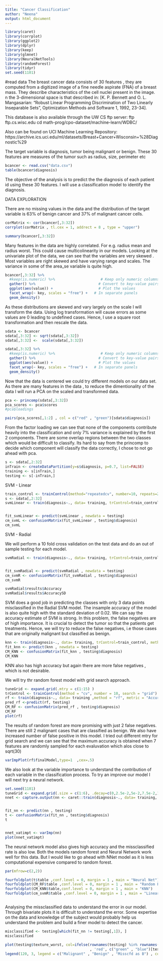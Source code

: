 ```yaml
---
title: "Cancer Classification"
author: "Neena"
output: html_document
---
```


```r
library(caret)
library(corrplot)
library(ggplot2)
library(dplyr)
library(keep)
library(glmnet)
library(NeuralNetTools)
library(randomForest)
library(tidyr)
set.seed(1101)
```

#read data
The breast cancer data consists of 30 features , they are computed from a digitized image of a fine needle aspirate (FNA) of a breast mass. They describe characteristics of the cell nuclei present in the image. n the 3-dimensional space is that described in: [K. P. Bennett and O. L. Mangasarian: "Robust Linear Programming Discrimination of Two Linearly Inseparable Sets", Optimization Methods and Software 1, 1992, 23-34].

This database is also available through the UW CS ftp server: ftp ftp.cs.wisc.edu cd math-prog/cpo-dataset/machine-learn/WDBC/
  
  Also can be found on UCI Machine Learning Repository: https://archive.ics.uci.edu/ml/datasets/Breast+Cancer+Wisconsin+%28Diagnostic%29 

The target  variable is diagnosis, tumor being malignant or benign. These 30 features are measures of the tumor such as radius, size, perimeter etc
```r
bcancer <- read.csv("data.csv")
table(bcancer$diagnosis)
```
The objective of the analysis is to predict the the diagnosis of each patient id using these 30 features. I will use a classification model to identify the diagnosis.


DATA EXPLORATION

There are no missing values in the data and the distribution of the target variable is 63% of benign cancer and 37% of malignant cancer cells.


```r
corMatrix <- cor(bcancer[,3:32])
corrplot(corMatrix , tl.cex = 1, addrect = 8 , type = "upper")

```

```r
summary(bcancer[,3:32])
```


Many features in the data are highly correlated. For e.g. radius mean and radius worst. This could cause multicolinearity in our models. Looking at the univariate plot of the data, we can see that the variables are very skewed . Most variables are right skewed and have varying range and scales. The variance in some of the area_se variable is quite high.


```r
bcancer[,3:32] %>%
  #keep(is.numeric) %>%                     # Keep only numeric columns
  gather() %>%                             # Convert to key-value pairs
  ggplot(aes(value)) +                     # Plot the values
  facet_wrap(~ key, scales = "free") +   # In separate panels
  geom_density()  
```

As these distributions are skewed and vary largely on the scale I will transform the data. Using log transformation will cause errors as some values are 0 leading to undefined cases. Hence, I use a square root transformation and then rescale the data.

```r
sdata <- bcancer
sdata[,3:32] <- sqrt(sdata[,3:32])
sdata[,3:32] <-  scale(sdata[,3:32])

sdata[,3:32] %>%
  #keep(is.numeric) %>%                     # Keep only numeric columns
  gather() %>%                             # Convert to key-value pairs
  ggplot(aes(value)) +                     # Plot the values
  facet_wrap(~ key, scales = "free") +   # In separate panels
  geom_density() 

```

Now that the data is centered we could try different models on our data set. As there are many features in the data , to reduce the dimentionality of the data I will run a PCA on the scaled and transformed data.

```r
pca <- princomp(sdata[,3:32])
pca_scores <- pca$scores
#pca$loadings

pairs(pca_scores[,1:2] , col = c("red" , "green")[sdata$diagnosis])
```

From the factor loading we can see that none of the components contribute heavily into the classification and only 7% variance is explained by the first 2 components. There are some overlap regions between the two classes which would be difficult to classify. Its hard to say from the princomp to decide which component will classify the data correctly, I chose to not go ahead with pca.




```r
s <- sdata[,2:32]
inTrain <- createDataPartition(y=s$diagnosis, p=0.7, list=FALSE)
training <- s[inTrain,]
testing <- s[-inTrain,]
```


SVM - Linear

```r
train_control <- trainControl(method="repeatedcv", number=10, repeats=20) 
s <- sdata[,2:32]
svmLinear <- train(diagnosis~., data= training, trControl=train_control, method="svmLinear")


fit_svmLinear <- predict(svmLinear , newdata = testing)
cm_svmL <- confusionMatrix(fit_svmLinear , testing$diagnosis)
cm_svmL
```

SVM - Radial

We will perform a 10 fold cross validation on the test data and do an out of sample testing for each model.

```r
svmRadial <- train(diagnosis~., data= training, trControl=train_control, method="svmRadial")


fit_svmRadial <- predict(svmRadial , newdata = testing)
cm_svmR <- confusionMatrix(fit_svmRadial , testing$diagnosis)
cm_svmR
```


```r
svmRadial$results$Accuracy
svmRadial$results$AccuracySD
```

SVM does a good job in predicting the classes with only 3 data points misclassified in the Radial SVM model. The insample accuracy of the model is also quite high with the standard deviation of 0.02. We can say the accuracy estimate of SVM is strong. In this problem, the false negatives are of high importance. It is crucial to detect the tumor so that the patients get treatments. Hence, we will try to reduce the false negatives, i.e those cases that are originally malignant but classified as benign.  


```r
knn <- train(diagnosis~., data= training, trControl=train_control, method="knn")
fit_knn <- predict(knn , newdata = testing)
CM_KNN <- confusionMatrix(fit_knn , testing$diagnosis)
CM_KNN
```

KNN also has high accuracy but again there are more false negatives , which is not desirable.

We will try thr random forest model with grid search approach.
```r

tuneGrid <- expand.grid(.mtry = c(1:15) )
trControl <- trainControl(method = "cv", number = 10, search = "grid")
rf <- train(diagnosis~., data= training ,method = "rf", metric = "Accuracy",  trControl =trControl,tuneGrid=tuneGrid,  importance = TRUE,ntree=300)
pred_rf <-predict(rf, testing)
CM_RF <- confusionMatrix(pred_rf , testing$diagnosis)
CM_RF
plot(rf)
```

The results of random forest are more promising with just 2 false negatives. There are still 2 malignant cases that are classified as benign. We also have increased number of false positive in this model. I tried out different mtry for grid search and we can see that the maximum accuracy is obtained when 7 features are randomly sampled for each evaluvation which alos close to sqrt(30)


```r
varImpPlot(rf$finalModel,type=1  ,cex=.5)
```
We also look at the variable importance to understand the contribution of each variable in the classification process. To try an improve our model I will next try a neural network.




```r
set.seed(1101)
tuneGrid <- expand.grid(.size = c(1:6), .decay=c(0,2.5e-2,5e-2,7.5e-2,1e-1,1e-2) )
nnet <- capture.output(nn <- caret::train(diagnosis~., data= training, method = "nnet", metric = "Accuracy", trControl = trControl, tuneGrid = tuneGrid, importance = TRUE))


fit_nn <- predict(nn , testing)
t <- confusionMatrix(fit_nn , testing$diagnosis)
t


nnet_vatimpt <- varImp(nn)
plot(nnet_vatimpt)
```



The neural network model also gives high accuracy and the missclassified rate is also low. Both the models random forest and Neural Network work well for this data. But I would like to go ahead with NNet model as it is less computational expensive compared to random forest.


```r
par(mfrow=c(2,2))

fourfoldplot(t$table ,conf.level = 0, margin = 1 , main = "Neural Net")
fourfoldplot(CM_RF$table ,conf.level = 0, margin = 1 , main = "Random Forest")
fourfoldplot(CM_KNN$table,conf.level = 0, margin = 1 , main = "KNN")
fourfoldplot(cm_svmR$table ,conf.level = 0, margin = 1 , main = "Linear SVM")



```


Analysing the missclassified data to understand the error in our model.  Through bivariate plots it is difficult to understand the error. Some expertise on the data and knowledge of the subject would probably help us understand the problem and build a finer model to detect the cancer.

```r
misclassified <- testing[which(fit_nn != testing[,1]), ]
misclassified
```

```r


plot(testing$texture_worst, col=ifelse(rownames(testing) %in% rownames(misclassified[1,])
                                       , 'red', c("green" , "blue")[testing$diagnosis]), lower.panel = NULL)
legend(120, 3, legend = c("Malignant" , "Benign" , "Misscfd as B") , col = c( "green" , "blue" ,"red") , pch = 16)

```
